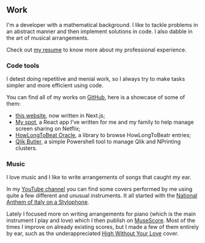 ## Work

I'm a developer with a mathematical background. I like to tackle problems in an
abstract manner and then implement solutions in code. I also dabble in the art
of musical arrangements.

Check out [my resume](/resume.pdf) to know more about my professional experience.

### Code tools

I detest doing repetitive and menial work, so I always try to make tasks
simpler and more efficient using code.

You can find all of my works on [GitHub][gh], here is a showcase of some of
them:

- [this website][website], now written in Next.js;
- [My spot][my-spot], a React app I've written for me and my family to help
  manage screen sharing on Netflix;
- [HowLongToBeat Oracle][hltb], a library to browse HowLongToBeatr entries;
- [Qlik Butler][qlik], a simple Powershell tool to manage Qlik and NPrinting
  clusters.

[gh]: https://github.com/msilvestro
[website]: https://github.com/msilvestro/matteosilvestro
[my-spot]: https://github.com/msilvestro/my-spot
[hltb]: https://github.com/msilvestro/howlongtobeat-oracle
[qlik]: https://github.com/msilvestro/QlikButler

### Music

I love music and I like to write arrangements of songs that caught my ear.

In my [YouTube channel][yt] you can find some covers performed by me using quite
a few different and unusual instruments. It all started with the
[National Anthem of Italy on a Stylophone][anthem].

Lately I focused more on writing arrangements for piano (which is the main
instrument I play and love) which I then publish on [MuseScore][ms]. Most of the
times I improve on already existing scores, but I made a few of them entirely by
ear, such as the underappreciated [High Without Your Love][hwyl] cover.

[yt]: https://www.youtube.com/channel/UCNuzav-XOW8DWk1pU2A3dKw
[anthem]: https://www.youtube.com/watch?v=xjAYyEqnTaw
[ms]: https://musescore.com/matteosilvestro
[hwyl]: https://musescore.com/matteosilvestro/high-without-your-love
